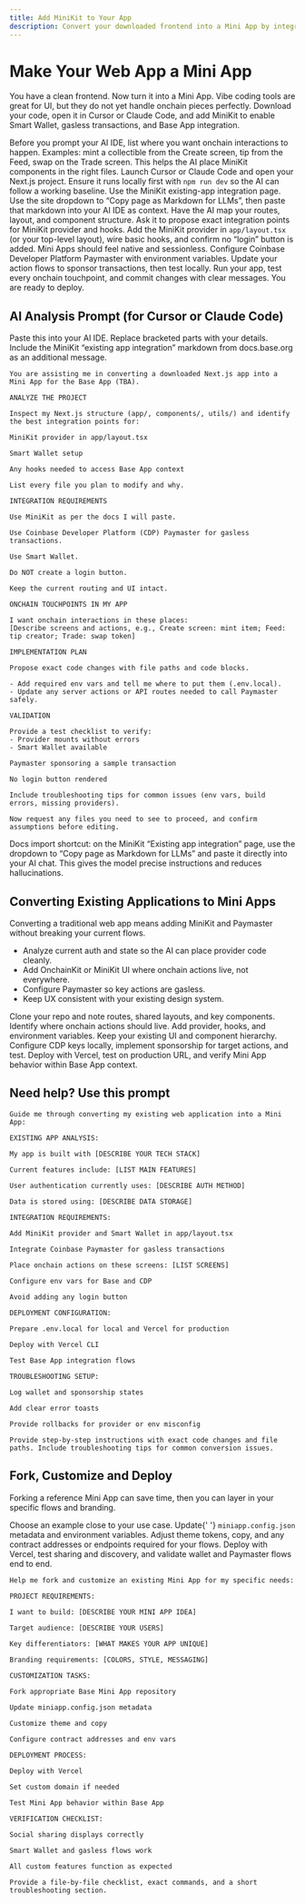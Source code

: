 ```yaml
---
title: Add MiniKit to Your App
description: Convert your downloaded frontend into a Mini App by integrating MiniKit, Smart Wallet, and Paymaster
---
```


# Make Your Web App a Mini App

You have a clean frontend. Now turn it into a Mini App. Vibe coding tools are great for UI, but they do not yet handle onchain pieces perfectly. Download your code, open it in Cursor or Claude Code, and add MiniKit to enable Smart Wallet, gasless transactions, and Base App integration.

<Tip>
  Before you prompt your AI IDE, list where you want onchain interactions to
  happen. Examples: mint a collectible from the Create screen, tip from the
  Feed, swap on the Trade screen. This helps the AI place MiniKit components in
  the right files.
</Tip>

<Steps>
  <Step title='Open your project in an AI IDE'>
    Launch Cursor or Claude Code and open your Next.js project. Ensure it runs
    locally first with <code>npm run dev</code> so the AI can follow a working
    baseline.
  </Step>
  <Step title='Provide docs context to the AI'>
    Use the MiniKit existing-app integration page. Use the site dropdown to
    “Copy page as Markdown for LLMs”, then paste that markdown into your AI IDE
    as context.
  </Step>
  <Step title='Ask the AI to analyze your app'>
    Have the AI map your routes, layout, and component structure. Ask it to
    propose exact integration points for MiniKit provider and hooks.
  </Step>
  <Step title='Integrate MiniKit provider and Smart Wallet'>
    Add the MiniKit provider in <code>app/layout.tsx</code> (or your top-level
    layout), wire basic hooks, and confirm no “login” button is added. Mini Apps
    should feel native and sessionless.
  </Step>
  <Step title='Add Paymaster for gasless UX'>
    Configure Coinbase Developer Platform Paymaster with environment variables.
    Update your action flows to sponsor transactions, then test locally.
  </Step>
  <Step title='Verify and commit'>
    Run your app, test every onchain touchpoint, and commit changes with clear
    messages. You are ready to deploy.
  </Step>
</Steps>

## AI Analysis Prompt (for Cursor or Claude Code)

Paste this into your AI IDE. Replace bracketed parts with your details. Include the MiniKit “existing app integration” markdown from docs.base.org as an additional message.

```
You are assisting me in converting a downloaded Next.js app into a Mini App for the Base App (TBA).

ANALYZE THE PROJECT

Inspect my Next.js structure (app/, components/, utils/) and identify the best integration points for:

MiniKit provider in app/layout.tsx

Smart Wallet setup

Any hooks needed to access Base App context

List every file you plan to modify and why.

INTEGRATION REQUIREMENTS

Use MiniKit as per the docs I will paste.

Use Coinbase Developer Platform (CDP) Paymaster for gasless transactions.

Use Smart Wallet.

Do NOT create a login button.

Keep the current routing and UI intact.

ONCHAIN TOUCHPOINTS IN MY APP

I want onchain interactions in these places:
[Describe screens and actions, e.g., Create screen: mint item; Feed: tip creator; Trade: swap token]

IMPLEMENTATION PLAN

Propose exact code changes with file paths and code blocks.

- Add required env vars and tell me where to put them (.env.local).
- Update any server actions or API routes needed to call Paymaster safely.

VALIDATION

Provide a test checklist to verify:
- Provider mounts without errors
- Smart Wallet available

Paymaster sponsoring a sample transaction

No login button rendered

Include troubleshooting tips for common issues (env vars, build errors, missing providers).

Now request any files you need to see to proceed, and confirm assumptions before editing.
```

<Tip>
  Docs import shortcut: on the MiniKit “Existing app integration” page, use the
  dropdown to “Copy page as Markdown for LLMs” and paste it directly into your
  AI chat. This gives the model precise instructions and reduces hallucinations.
</Tip>

## Converting Existing Applications to Mini Apps

Converting a traditional web app means adding MiniKit and Paymaster without breaking your current flows.

- Analyze current auth and state so the AI can place provider code cleanly.
- Add OnchainKit or MiniKit UI where onchain actions live, not everywhere.
- Configure Paymaster so key actions are gasless.
- Keep UX consistent with your existing design system.

<Steps>
  <Step title='Clone and audit'>
    Clone your repo and note routes, shared layouts, and key components.
    Identify where onchain actions should live.
  </Step>
  <Step title='Integrate MiniKit'>
    Add provider, hooks, and environment variables. Keep your existing UI and
    component hierarchy.
  </Step>
  <Step title='Enable gasless with Paymaster'>
    Configure CDP keys locally, implement sponsorship for target actions, and
    test.
  </Step>
  <Step title='Deploy and verify'>
    Deploy with Vercel, test on production URL, and verify Mini App behavior
    within Base App context.
  </Step>
</Steps>

## Need help? Use this prompt

```
Guide me through converting my existing web application into a Mini App:

EXISTING APP ANALYSIS:

My app is built with [DESCRIBE YOUR TECH STACK]

Current features include: [LIST MAIN FEATURES]

User authentication currently uses: [DESCRIBE AUTH METHOD]

Data is stored using: [DESCRIBE DATA STORAGE]

INTEGRATION REQUIREMENTS:

Add MiniKit provider and Smart Wallet in app/layout.tsx

Integrate Coinbase Paymaster for gasless transactions

Place onchain actions on these screens: [LIST SCREENS]

Configure env vars for Base and CDP

Avoid adding any login button

DEPLOYMENT CONFIGURATION:

Prepare .env.local for local and Vercel for production

Deploy with Vercel CLI

Test Base App integration flows

TROUBLESHOOTING SETUP:

Log wallet and sponsorship states

Add clear error toasts

Provide rollbacks for provider or env misconfig

Provide step-by-step instructions with exact code changes and file paths. Include troubleshooting tips for common conversion issues.
```

## Fork, Customize and Deploy

Forking a reference Mini App can save time, then you can layer in your specific flows and branding.

<Steps>
  <Step title='Fork a relevant starter'>
    Choose an example close to your use case. Update{' '}
    <code>miniapp.config.json</code> metadata and environment variables.
  </Step>
  <Step title='Customize UI and contracts'>
    Adjust theme tokens, copy, and any contract addresses or endpoints required
    for your flows.
  </Step>
  <Step title='Deploy and verify in Base App'>
    Deploy with Vercel, test sharing and discovery, and validate wallet and
    Paymaster flows end to end.
  </Step>
</Steps>

```
Help me fork and customize an existing Mini App for my specific needs:

PROJECT REQUIREMENTS:

I want to build: [DESCRIBE YOUR MINI APP IDEA]

Target audience: [DESCRIBE YOUR USERS]

Key differentiators: [WHAT MAKES YOUR APP UNIQUE]

Branding requirements: [COLORS, STYLE, MESSAGING]

CUSTOMIZATION TASKS:

Fork appropriate Base Mini App repository

Update miniapp.config.json metadata

Customize theme and copy

Configure contract addresses and env vars

DEPLOYMENT PROCESS:

Deploy with Vercel

Set custom domain if needed

Test Mini App behavior within Base App

VERIFICATION CHECKLIST:

Social sharing displays correctly

Smart Wallet and gasless flows work

All custom features function as expected

Provide a file-by-file checklist, exact commands, and a short troubleshooting section.
```
